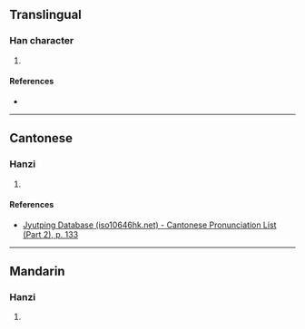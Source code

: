 {{character info/new}}
==Translingual==

===Han character===
{{Han char|rn=75|rad=木|as=15|sn=19|four=|canj=DAUM|ids=⿰木暨}}

# {{defn|Han|sort=木15}}

====References====
* {{Han ref|kx=0561.230|dkj=15853|dj=0950.140|hdz=21317.050|uh=6AED|ud=27373}}

----

==Cantonese==

===Hanzi===
{{yue-hanzi|jyut=[[git6]]|y=git6}}

# {{defn|lang=yue|sort=木15}}

====References====
*[http://www.iso10646hk.net/jp/document/download.jsp Jyutping Database (iso10646hk.net) - Cantonese Pronunciation List (Part 2), p. 133]

----

==Mandarin==

===Hanzi===
{{cmn-hanzi|pin=[[jié]] ([[jie2]]), [[jì]] ([[ji4]])|wg=chieh<sup>2</sup>, chi<sup>4</sup>}}

# {{defn|lang=cmn|sort=木15}}